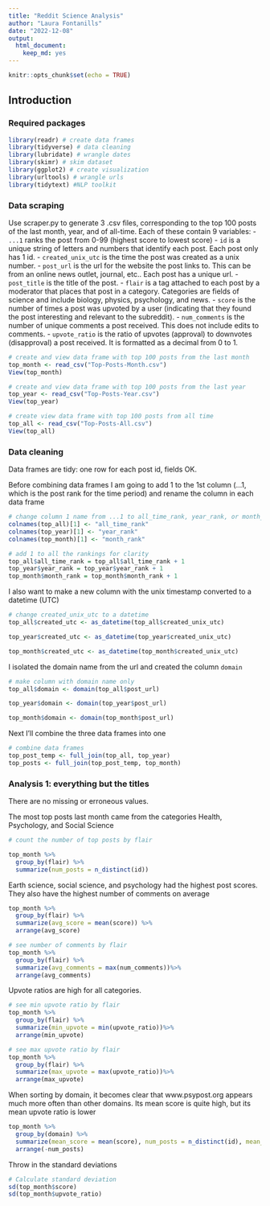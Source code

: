 ```yaml
---
title: "Reddit Science Analysis"
author: "Laura Fontanills"
date: "2022-12-08"
output: 
  html_document: 
    keep_md: yes
---
```


```r
knitr::opts_chunk$set(echo = TRUE)
```

## Introduction

### Required packages

```r
library(readr) # create data frames
library(tidyverse) # data cleaning
library(lubridate) # wrangle dates
library(skimr) # skim dataset
library(ggplot2) # create visualization
library(urltools) # wrangle urls
library(tidytext) #NLP toolkit
```

### Data scraping

Use scraper.py to generate 3 .csv files, corresponding to the top 100 posts of the last month, year, and of all-time. Each of these contain 9 variables:
- `...1` ranks the post from 0-99 (highest score to lowest score)
- `id` is a unique string of letters and numbers that identify each post. Each post only has 1 id.
- `created_unix_utc` is the time the post was created as a unix number.
- `post_url` is the url for the website the post links to. This can be from an online news outlet, journal, etc.. Each post has a unique url.
- `post_title` is the title of the post.
- `flair` is a tag attached to each post by a moderator that places that post in a category. Categories are fields of science and include biology, physics, psychology, and news.
- `score` is the number of times a post was upvoted by a user (indicating that they found the post interesting and relevant to the subreddit).
- `num_comments` is the number of unique comments a post received. This does not include edits to comments.
- `upvote_ratio` is the ratio of upvotes (approval) to downvotes (disapproval) a post received. It is formatted as a decimal from 0 to 1.

```r
# create and view data frame with top 100 posts from the last month
top_month <- read_csv("Top-Posts-Month.csv")
View(top_month)

# create and view data frame with top 100 posts from the last year
top_year <- read_csv("Top-Posts-Year.csv")
View(top_year)

# create view data frame with top 100 posts from all time
top_all <- read_csv("Top-Posts-All.csv")
View(top_all)
```

### Data cleaning

Data frames are tidy: one row for each post id, fields OK.

Before combining data frames I am going to add 1 to the 1st column (...1, which is the post rank for the time period) and rename the column in each data frame 
```r
# change column 1 name from ...1 to all_time_rank, year_rank, or month_rank
colnames(top_all)[1] <- "all_time_rank"
colnames(top_year)[1] <- "year_rank"
colnames(top_month)[1] <- "month_rank"

# add 1 to all the rankings for clarity
top_all$all_time_rank = top_all$all_time_rank + 1
top_year$year_rank = top_year$year_rank + 1
top_month$month_rank = top_month$month_rank + 1
```

I also want to make a new column with the unix timestamp converted to a datetime (UTC)

```r
# change created_unix_utc to a datetime
top_all$created_utc <- as_datetime(top_all$created_unix_utc)

top_year$created_utc <- as_datetime(top_year$created_unix_utc)

top_month$created_utc <- as_datetime(top_month$created_unix_utc)
```

I isolated the domain name from the url and created the column `domain`
```r
# make column with domain name only
top_all$domain <- domain(top_all$post_url)

top_year$domain <- domain(top_year$post_url)

top_month$domain <- domain(top_month$post_url)
```


Next I'll combine the three data frames into one
```r
# combine data frames
top_post_temp <- full_join(top_all, top_year)
top_posts <- full_join(top_post_temp, top_month)
```

### Analysis 1: everything but the titles

There are no missing or erroneous values. 

The most top posts last month came from the categories Health, Psychology, and Social Science
```r
# count the number of top posts by flair

top_month %>% 
  group_by(flair) %>% 
  summarize(num_posts = n_distinct(id))
```

Earth science, social science, and psychology had the highest post scores. They also have the highest number of comments on average
```r
top_month %>% 
  group_by(flair) %>% 
  summarize(avg_score = mean(score)) %>% 
  arrange(avg_score)

# see number of comments by flair
top_month %>% 
  group_by(flair) %>% 
  summarize(avg_comments = max(num_comments))%>% 
  arrange(avg_comments)
```

Upvote ratios are high for all categories. 

```r
# see min upvote ratio by flair
top_month %>% 
  group_by(flair) %>% 
  summarize(min_upvote = min(upvote_ratio))%>% 
  arrange(min_upvote)

# see max upvote ratio by flair
top_month %>% 
  group_by(flair) %>% 
  summarize(max_upvote = max(upvote_ratio))%>% 
  arrange(max_upvote)
```
When sorting by domain, it becomes clear that www.psypost.org appears much more often than other domains. Its mean score is quite high, but its mean upvote ratio is lower

```r
top_month %>% 
  group_by(domain) %>% 
  summarize(mean_score = mean(score), num_posts = n_distinct(id), mean_upvote = mean(upvote_ratio)) %>% 
  arrange(-num_posts)
```

Throw in the standard deviations
```r
# Calculate standard deviation 
sd(top_month$score)
sd(top_month$upvote_ratio)
```


